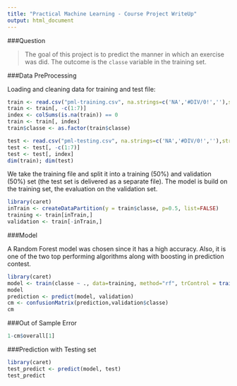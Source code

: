 ```yaml
---
title: "Practical Machine Learning - Course Project WriteUp"
output: html_document
---
```


###Question

> The goal of this project is to predict the manner in which an exercise was did. The outcome is the `classe` variable in the training set. 

###Data PreProcessing

Loading and cleaning data for training and test file:
```r
train <- read.csv("pml-training.csv", na.strings=c('NA','#DIV/0!',''),stringsAsFactors= FALSE, header=TRUE)
train <- train[, -c(1:7)]
index <- colSums(is.na(train)) == 0
train <- train[, index]
train$classe <- as.factor(train$classe)

test <- read.csv("pml-testing.csv", na.strings=c('NA','#DIV/0!',''),stringsAsFactors= FALSE, header=TRUE)
test <- test[, -c(1:7)]
test <- test[, index]
dim(train); dim(test)
```

We take the training file and split it into a training (50%) and validation (50%) set (the test set is delivered as a separate file). The model is build on the training set, the evaluation on the validation set.

```r
library(caret)
inTrain <- createDataPartition(y = train$classe, p=0.5, list=FALSE)
training <- train[inTrain,]
validation <- train[-inTrain,]
```

###Model 

A Random Forest model was chosen since it has a high accuracy. Also, it is one of the two top performing algorithms along with boosting in prediction contest.

```r
library(caret)
model <- train(classe ~ ., data=training, method="rf", trControl = trainControl(method = "cv", number = 2, repeats=1, allowParallel = TRUE))
model
prediction <- predict(model, validation)
cm <- confusionMatrix(prediction,validation$classe)
cm
```

###Out of Sample Error

```r
1-cm$overall[1]
```

###Prediction with Testing set

```r
library(caret)
test_predict <- predict(model, test)
test_predict
```